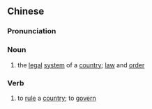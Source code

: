 {{also|纲纪}}
==Chinese==
{{zh-forms|s=纲纪}}

===Pronunciation===
{{zh-pron
|m=gāngjì
|cat=n,v
}}

===Noun===
{{zh-noun}}

# {{lb|zh|literary}} the [[legal]] [[system]] of a [[country]]; [[law]] and [[order]]

===Verb===
{{zh-verb}}

# {{lb|zh|literary}} to [[rule]] a [[country]]; to [[govern]]